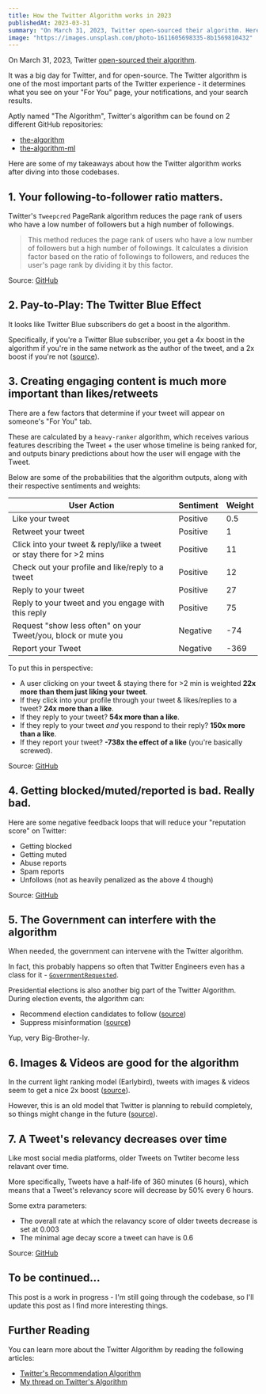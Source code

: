 ```yaml
---
title: How the Twitter Algorithm works in 2023
publishedAt: 2023-03-31
summary: "On March 31, 2023, Twitter open-sourced their algorithm. Here are some of my takeaways about how their algorithm works after diving into their codebase."
image: "https://images.unsplash.com/photo-1611605698335-8b1569810432"
---
```


On March 31, 2023, Twitter [open-sourced their algorithm](https://blog.twitter.com/engineering/en_us/topics/open-source/2023/twitter-recommendation-algorithm).

It was a big day for Twitter, and for open-source. The Twitter algorithm is one of the most important parts of the Twitter experience - it determines what you see on your "For You" page, your notifications, and your search results.

<StaticTweet id="1641872259320274944" />

Aptly named "The Algorithm", Twitter's algorithm can be found on 2 different GitHub repositories:

- [the-algorithm](https://github.com/twitter/the-algorithm)
- [the-algorithm-ml](https://github.com/twitter/the-algorithm-ml)

Here are some of my takeaways about how the Twitter algorithm works after diving into those codebases.

## 1. Your following-to-follower ratio matters.

Twitter's `Tweepcred` PageRank algorithm reduces the page rank of users who have a low number of followers but a high number of followings.

> This method reduces the page rank of users who have a low number of followers but a high number of followings. It calculates a division factor based on the ratio of followings to followers, and reduces the user's page rank by dividing it by this factor.

Source: [GitHub](https://dub.sh/tweepcred)

## 2. Pay-to-Play: The Twitter Blue Effect

It looks like Twitter Blue subscribers do get a boost in the algorithm.

Specifically, if you're a Twitter Blue subscriber, you get a 4x boost in the algorithm if you're in the same network as the author of the tweet, and a 2x boost if you're not ([source](https://dub.sh/twitter-blue-algo)).

## 3. Creating engaging content is much more important than likes/retweets

There are a few factors that determine if your tweet will appear on someone's "For You" tab.

These are calculated by a `heavy-ranker` algorithm, which receives various features describing the Tweet + the user whose timeline is being ranked for, and outputs binary predictions about how the user will engage with the Tweet.

Below are some of the probabilities that the algorithm outputs, along with their respective sentiments and weights:

| User Action                                                          | Sentiment | Weight |
| -------------------------------------------------------------------- | --------- | ------ |
| Like your tweet                                                      | Positive  | 0.5    |
| Retweet your tweet                                                   | Positive  | 1      |
| Click into your tweet & reply/like a tweet or stay there for >2 mins | Positive  | 11     |
| Check out your profile and like/reply to a tweet                     | Positive  | 12     |
| Reply to your tweet                                                  | Positive  | 27     |
| Reply to your tweet and you engage with this reply                   | Positive  | 75     |
| Request "show less often" on your Tweet/you, block or mute you       | Negative  | -74    |
| Report your Tweet                                                    | Negative  | -369   |

To put this in perspective:

- A user clicking on your tweet & staying there for >2 min is weighted **22x more than them just liking your tweet**.
- If they click into your profile through your tweet & likes/replies to a tweet? **24x more than a like**.
- If they reply to your tweet? **54x more than a like**.
- If they reply to your tweet _and_ you respond to their reply? **150x more than a like**.
- If they report your tweet? **-738x the effect of a like** (you're basically screwed).

Source: [GitHub](https://dub.sh/twitter-for-you-weights)

## 4. Getting blocked/muted/reported is bad. Really bad.

Here are some negative feedback loops that will reduce your "reputation score" on Twitter:

- Getting blocked
- Getting muted
- Abuse reports
- Spam reports
- Unfollows (not as heavily penalized as the above 4 though)

Source: [GitHub](https://dub.sh/negative-signals)

## 5. The Government can interfere with the algorithm

When needed, the government can intervene with the Twitter algorithm.

In fact, this probably happens so often that Twitter Engineers even has a class for it - [`GovernmentRequested`](https://dub.sh/twitter-gov-intervention).

Presidential elections is also another big part of the Twitter Algorithm. During election events, the algorithm can:

- Recommend election candidates to follow ([source](https://dub.sh/twitter-gov-election))
- Suppress misinformation ([source](https://dub.sh/twitter-gov-election-msnfo))

Yup, very Big-Brother-ly.

## 6. Images & Videos are good for the algorithm

In the current light ranking model (Earlybird), tweets with images & videos seem to get a nice 2x boost ([source](https://dub.sh/earlybird-media-boost)).

However, this is an old model that Twitter is planning to rebuild completely, so things might change in the future ([source](https://dub.sh/earlybird)).

## 7. A Tweet's relevancy decreases over time

Like most social media platforms, older Tweets on Twtiter become less relavant over time.

More specifically, Tweets have a half-life of 360 minutes (6 hours), which means that a Tweet's relevancy score will decrease by 50% every 6 hours.

Some extra parameters:

- The overall rate at which the relavancy score of older tweets decrease is set at 0.003
- The minimal age decay score a tweet can have is 0.6

Source: [GitHub](https://dub.sh/tweet-decay-score)

## To be continued...

This post is a work in progress - I'm still going through the codebase, so I'll update this post as I find more interesting things.

## Further Reading

You can learn more about the Twitter Algorithm by reading the following articles:

- [Twitter's Recommendation Algorithm](https://blog.twitter.com/engineering/en_us/topics/open-source/2023/twitter-recommendation-algorithm)
- [My thread on Twitter's Algorithm](https://twitter.com/steventey/status/1641892386564640768)

<StaticTweet id="1641892386564640768" />
